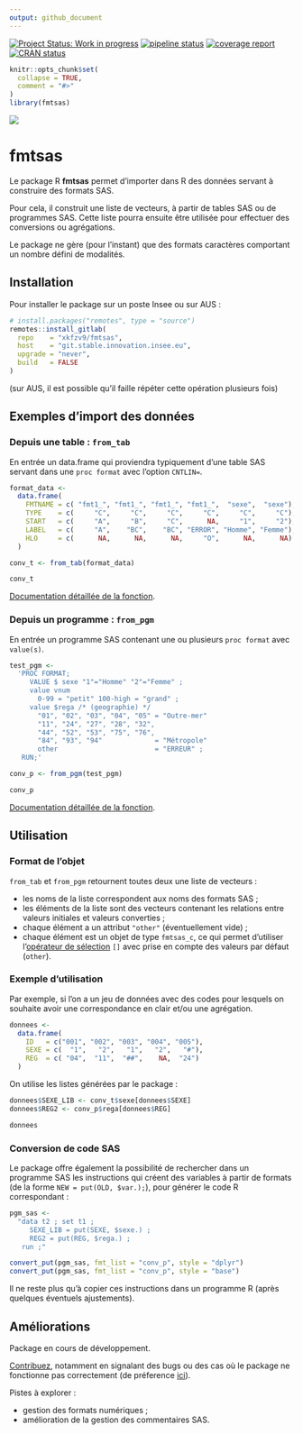 ```yaml
---
output: github_document
---
```


<!-- README.md is generated from README.Rmd. Please edit that file -->

<!-- badges: start -->
[![Project Status: Work in progress](https://www.repostatus.org/badges/latest/wip.svg)](https://www.repostatus.org/#wip)
[![pipeline status](https://git.stable.innovation.insee.eu/xkfzv9/fmtsas/badges/master/pipeline.svg)](https://git.stable.innovation.insee.eu/xkfzv9/fmtsas/pipelines)
[![coverage report](https://git.stable.innovation.insee.eu/xkfzv9/fmtsas/badges/master/coverage.svg)](https://git.stable.innovation.insee.eu/xkfzv9/fmtsas/commits/master)
[![CRAN status](https://www.r-pkg.org/badges/version/fmtsas)](https://cran.r-project.org/package=fmtsas)
<!-- badges: end -->

```r
knitr::opts_chunk$set(
  collapse = TRUE,
  comment = "#>"
)
library(fmtsas)
```

![](https://git.stable.innovation.insee.eu/uploads/-/system/project/avatar/3136/visuel_fmt_sas.png?width=64)

# fmtsas

Le package R **fmtsas** permet d'importer dans R des données servant à
construire des formats SAS.

Pour cela, il construit une liste de vecteurs, à partir de tables SAS ou de
programmes SAS. Cette liste pourra ensuite être utilisée pour effectuer des
conversions ou agrégations.

Le package ne gère (pour l'instant) que des formats caractères comportant un
nombre défini de modalités.

## Installation

Pour installer le package sur un poste Insee ou sur AUS :

```r
# install.packages("remotes", type = "source")
remotes::install_gitlab(
  repo    = "xkfzv9/fmtsas",
  host    = "git.stable.innovation.insee.eu",
  upgrade = "never",
  build   = FALSE
)
```
(sur AUS, il est possible qu'il faille répéter cette opération plusieurs fois)

## Exemples d'import des données

### Depuis une table : `from_tab`

En entrée un data.frame qui proviendra typiquement d'une table SAS servant dans
une `proc format` avec l'option `CNTLIN=`.

```r
format_data <- 
  data.frame(
    FMTNAME = c( "fmt1_", "fmt1_", "fmt1_", "fmt1_",  "sexe",  "sexe"),
    TYPE    = c(     "C",     "C",     "C",     "C",     "C",     "C"),
    START   = c(     "A",     "B",     "C",      NA,     "1",     "2"),
    LABEL   = c(     "A",    "BC",    "BC", "ERROR", "Homme", "Femme"),
    HLO     = c(      NA,      NA,      NA,     "O",      NA,      NA)
  )

conv_t <- from_tab(format_data)

conv_t
```

[Documentation détaillée de la fonction](http://xkfzv9.pages.innovation.insee.eu/fmtsas/reference/from_tab.html).
<!-- lien en dur, trouver un moyen de rendre cela portable -->

### Depuis un programme : `from_pgm`

En entrée un programme SAS contenant une ou plusieurs `proc format` avec
`value(s)`.

```r
test_pgm <-
  'PROC FORMAT;
     VALUE $ sexe "1"="Homme" "2"="Femme" ;
     value vnum
       0-99 = "petit" 100-high = "grand" ; 
     value $rega /* (geographie) */
       "01", "02", "03", "04", "05" = "Outre-mer"
       "11", "24", "27", "28", "32",
       "44", "52", "53", "75", "76",
       "84", "93", "94"             = "Métropole"
       other                        = "ERREUR" ;
   RUN;'

conv_p <- from_pgm(test_pgm)

conv_p
```

[Documentation détaillée de la fonction](http://xkfzv9.pages.innovation.insee.eu/fmtsas/reference/from_pgm.html).
<!-- lien en dur, trouver un moyen de rendre cela portable -->

## Utilisation

### Format de l'objet

`from_tab` et `from_pgm` retournent toutes deux une liste de vecteurs :

- les noms de la liste correspondent aux noms des formats SAS ;
- les éléments de la liste sont des vecteurs contenant les relations entre
  valeurs initiales et valeurs converties ;
- chaque élément a un attribut `"other"` (éventuellement vide) ;
- chaque élément est un objet de type `fmtsas_c`, ce qui permet d'utiliser
  l'[opérateur de sélection](http://xkfzv9.pages.innovation.insee.eu/fmtsas/reference/extract.fmtsas_c.html)
  `[]` avec prise en compte des valeurs par défaut (`other`).

### Exemple d'utilisation

Par exemple, si l'on a un jeu de données avec des codes pour lesquels on
souhaite avoir une correspondance en clair et/ou une agrégation.

```r
donnees <-
  data.frame(
    ID   = c("001", "002", "003", "004", "005"),
    SEXE = c(  "1",   "2",   "1",   "2",   "#"),
    REG  = c( "04",  "11",  "##",    NA,  "24")
  )
```

On utilise les listes générées par le package :

```r
donnees$SEXE_LIB <- conv_t$sexe[donnees$SEXE]
donnees$REG2 <- conv_p$rega[donnees$REG]

donnees
```

### Conversion de code SAS

Le package offre également la possibilité de rechercher dans un programme SAS 
les instructions qui créent des variables à partir de formats (de la forme
`NEW = put(OLD, $var.);`), pour générer le code R correspondant :

```r
pgm_sas <-
  "data t2 ; set t1 ;
     SEXE_LIB = put(SEXE, $sexe.) ;
     REG2 = put(REG, $rega.) ;
   run ;"

convert_put(pgm_sas, fmt_list = "conv_p", style = "dplyr")
convert_put(pgm_sas, fmt_list = "conv_p", style = "base")
```

Il ne reste plus qu'à copier ces instructions dans un programme R (après
quelques éventuels ajustements).

## Améliorations

Package en cours de développement.

[Contribuez](https://git.stable.innovation.insee.eu/xkfzv9/fmtsas), notamment en
signalant des bugs ou des cas où le package ne fonctionne pas correctement (de
préference [ici](https://git.stable.innovation.insee.eu/xkfzv9/fmtsas/issues)).

Pistes à explorer :

  - gestion des formats numériques ;
  - amélioration de la gestion des commentaires SAS.
